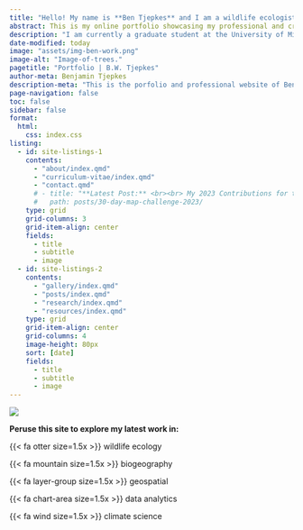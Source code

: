 ---
title: "Hello! My name is **Ben Tjepkes** and I am a wildlife ecologist and data-driven geographer."
abstract: This is my online portfolio showcasing my professional and creative works.
description: "I am currently a graduate student at the University of Missouri studying geographic information systems in the Department of Geography. My work focuses on using a variety of data science and geospatial tools to conduct research in ecology and biogeography. I have interests spanning the fields of geospatial, ecology, data science, and climate science."
date-modified: today
image: "assets/img-ben-work.png"
image-alt: "Image-of-trees."
pagetitle: "Portfolio | B.W. Tjepkes"
author-meta: Benjamin Tjepkes
description-meta: "This is the porfolio and professional website of Benjamin Tjepkes."
page-navigation: false
toc: false
sidebar: false
format:
  html:
    css: index.css
listing:
  - id: site-listings-1
    contents:
      - "about/index.qmd"
      - "curriculum-vitae/index.qmd"
      - "contact.qmd"
      # - title: "**Latest Post:** <br><br> My 2023 Contributions for the #30DayMapChallenge"
      #   path: posts/30-day-map-challenge-2023/
    type: grid
    grid-columns: 3
    grid-item-align: center
    fields:
      - title
      - subtitle
      - image
  - id: site-listings-2
    contents:
      - "gallery/index.qmd"
      - "posts/index.qmd"
      - "research/index.qmd"
      - "resources/index.qmd"
    type: grid
    grid-item-align: center
    grid-columns: 4
    image-height: 80px
    sort: [date]
    fields:
      - title
      - subtitle
      - image
---

![](assets/img-ben-work.png){.cover-image .column-body-outset}


::: {#intro-section .column-body-outset}

**Peruse this site to explore my latest work in:**

::: {.container}

::: {.item}
{{< fa otter size=1.5x >}} wildlife ecology
:::
::: {.item}
{{< fa mountain size=1.5x >}} biogeography
:::
::: {.item}
{{< fa layer-group size=1.5x >}} geospatial
:::
::: {.item}
{{< fa chart-area size=1.5x >}} data analytics
:::
::: {.item}
{{< fa wind size=1.5x >}} climate science
:::
:::
:::


::: {#site-listings-2 .column-body-outset}
:::

::: {#site-listings-1 .column-body-outset}
:::
